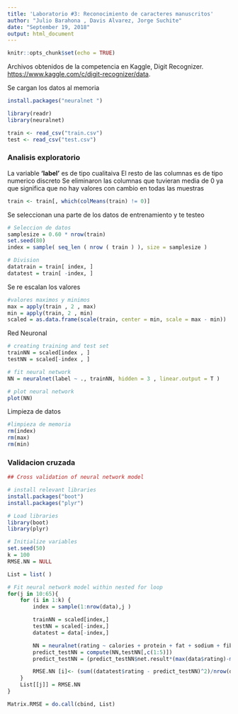 ```yaml
---
title: 'Laboratorio #3: Reconocimiento de caracteres manuscritos'
author: "Julio Barahona , Davis Alvarez, Jorge Suchite"
date: "September 19, 2018"
output: html_document
---
```


```r
knitr::opts_chunk$set(echo = TRUE)
```
Archivos obtenidos de la competencia en Kaggle, Digit Recognizer. <https://www.kaggle.com/c/digit-recognizer/data>.

Se cargan los datos al memoria
```r
install.packages("neuralnet ")

library(readr)
library(neuralnet)

train <- read_csv("train.csv")
test <- read_csv("test.csv")
```

### Analisis exploratorio

La variable **'label'** es de tipo cualitaiva 
El resto de las columnas es de tipo numerico discreto
Se eliminaron las columnas que tuvieran media de 0 ya que significa que no hay valores con cambio en todas las muestras

```r
train <- train[, which(colMeans(train) != 0)]
```


Se seleccionan una parte de los datos de entrenamiento y te testeo

```r
# Seleccion de datos 
samplesize = 0.60 * nrow(train)
set.seed(80)
index = sample( seq_len ( nrow ( train ) ), size = samplesize )

# Division  
datatrain = train[ index, ]
datatest = train[ -index, ]

```

Se re escalan los valores 
```r
#valores maximos y minimos 
max = apply(train , 2 , max)
min = apply(train, 2 , min)
scaled = as.data.frame(scale(train, center = min, scale = max - min))

```

Red Neuronal
```r

# creating training and test set
trainNN = scaled[index , ]
testNN = scaled[-index , ]

# fit neural network
NN = neuralnet(label ~ ., trainNN, hidden = 3 , linear.output = T )

# plot neural network
plot(NN)

```


Limpieza de datos
```r
#limpieza de memoria
rm(index)
rm(max)
rm(min)
```

### Validacion cruzada 
```r
## Cross validation of neural network model

# install relevant libraries
install.packages("boot")
install.packages("plyr")

# Load libraries
library(boot)
library(plyr)

# Initialize variables
set.seed(50)
k = 100
RMSE.NN = NULL

List = list( )

# Fit neural network model within nested for loop
for(j in 10:65){
    for (i in 1:k) {
        index = sample(1:nrow(data),j )

        trainNN = scaled[index,]
        testNN = scaled[-index,]
        datatest = data[-index,]

        NN = neuralnet(rating ~ calories + protein + fat + sodium + fiber, trainNN, hidden = 3, linear.output= T)
        predict_testNN = compute(NN,testNN[,c(1:5)])
        predict_testNN = (predict_testNN$net.result*(max(data$rating)-min(data$rating)))+min(data$rating)

        RMSE.NN [i]<- (sum((datatest$rating - predict_testNN)^2)/nrow(datatest))^0.5
    }
    List[[j]] = RMSE.NN
}

Matrix.RMSE = do.call(cbind, List)
```


